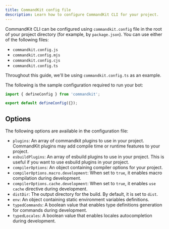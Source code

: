 ```yaml
---
title: CommandKit config file
description: Learn how to configure CommandKit CLI for your project.
---
```


CommandKit CLI can be configured using `commandkit.config` file in the root of your project directory (for example, by `package.json`). You can use either of the following files:

- `commandkit.config.js`
- `commandkit.config.mjs`
- `commandkit.config.cjs`
- `commandkit.config.ts`

Throughout this guide, we'll be using `commandkit.config.ts` as an example.

The following is the sample configuration required to run your bot:

```js title="commandkit.config.ts"
import { defineConfig } from 'commandkit';

export default defineConfig({});
```

## Options

The following options are available in the configuration file:

- `plugins`: An array of commandkit plugins to use in your project. CommandKit plugins may add compile time or runtime features to your project.
- `esbuildPlugins`: An array of esbuild plugins to use in your project. This is useful if you want to use esbuild plugins in your project.
- `compilerOptions`: An object containing compiler options for your project.
- `compilerOptions.macro.development`: When set to `true`, it enables macro compilation during development.
- `compilerOptions.cache.development`: When set to `true`, it enables `use cache` directive during development.
- `distDir`: The output directory for the build. By default, it is set to `dist`.
- `env`: An object containing static environment variables definitions.
- `typedCommands`: A boolean value that enables type definitions generation for commands during development.
- `typedLocales`: A boolean value that enables locales autocompletion during development.
